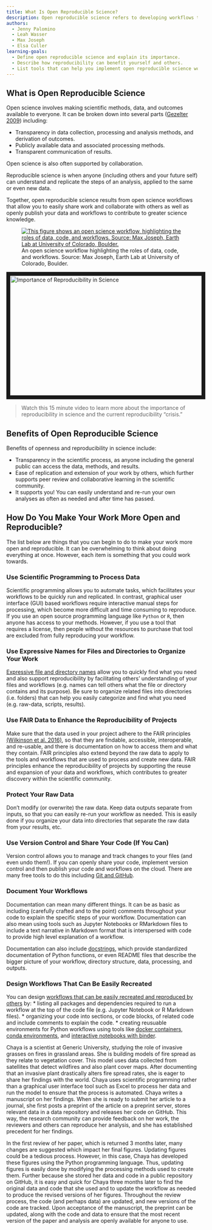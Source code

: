 ```yaml
---
title: What Is Open Reproducible Science?
description: Open reproducible science refers to developing workflows that others can easily understand and use. It enables you to build on others' work rather than starting from scratch. Learn about the importance and benefits of open reproducible science.
authors:
  - Jenny Palomino
  - Leah Wasser
  - Max Joseph
  - Elsa Culler
learning-goals:
  - Define open reproducible science and explain its importance.
  - Describe how reproducibility can benefit yourself and others.
  - List tools that can help you implement open reproducible science workflows.
---
```


## What is Open Reproducible Science

Open science involves making scientific methods, data, and outcomes available to everyone. It can be broken down into several parts (<a href="http://www.openscience.org/blog/?p=269" target="_blank">Gezelter 2009</a>) including:

  * Transparency in data collection, processing and analysis methods, and derivation of outcomes.
  * Publicly available data and associated processing methods.
  * Transparent communication of results.

Open science is also often supported by collaboration.

Reproducible science is when anyone (including others and your future self) can understand and replicate the steps of an analysis, applied to the same or even new data. 

Together, open reproducible science results from open science workflows that allow you to easily share work and collaborate with others as well as openly publish your data and workflows to contribute to greater science knowledge. 

<figure>
 <a href="/images/courses/earth-analytics/bootcamp/open-science/workflow.png">
 <img src="/images/courses/earth-analytics/bootcamp/open-science/workflow.png" alt="This figure shows an open science workflow, highlighting the roles of data, code, and workflows. Source: Max Joseph, Earth Lab at University of Colorado, Boulder."></a>
 <figcaption> An open science workflow highlighting the roles of data, code, and workflows. Source: Max Joseph, Earth Lab at University of Colorado, Boulder.
 </figcaption>
</figure>

<a 
  href="https://www.youtube.com/watch?v=NGFO0kdbZmk&feature=youtu.be" 
  target="_blank">
    <img 
      src="http://img.youtube.com/vi/NGFO0kdbZmk/0.jpg" 
      alt="Importance of Reproducibility in Science" 
      width="560" height="315" border = "10" />
</a>

> Watch this 15 minute video to learn more about the importance of reproducibility in science and the current reproducibility "crisis."


## Benefits of Open Reproducible Science

Benefits of openness and reproducibility in science include:

  * Transparency in the scientific process, as anyone including the general public can access the data, methods, and results. 
  * Ease of replication and extension of your work by others, which further supports peer review and collaborative learning in the scientific community. 
  * It supports you! You can easily understand and re-run your own analyses as often as needed and after time has passed.  

## How Do You Make Your Work More Open and Reproducible?

The list below are things that you can begin to do to make your work more open and reproducible. It can be overwhelming to think about doing everything at once. However, each item is something that you could work towards. 

### Use Scientific Programming to Process Data

Scientific programming allows you to automate tasks, which facilitates your workflows to be quickly run and replicated. In contrast, graphical user interface (GUI) based workflows require interactive manual steps for processing, which become more difficult and time consuming to reproduce. If you use an open source programming language like `Python` or `R`, then anyone has access to your methods. However, if you use a tool that requires a license, then people without the resources to purchase that tool are excluded from fully reproducing your workflow. 

### Use Expressive Names for Files and Directories to Organize Your Work 

<a href="{{ site.url }}/courses/intro-to-earth-data-science/open-reproducible-science/get-started-open-reproducible-science/best-practices-for-organizing-open-reproducible-science/">Expressive file and directory names</a> allow you to quickly find what you need and also support reproducibility by facilitating others' understanding of your files and workflows (e.g. names can tell others what the file or directory contains and its purpose). Be sure to organize related files into directories (i.e. folders) that can help you easily categorize and find what you need (e.g. raw-data, scripts, results).

### Use FAIR Data to Enhance the Reproducibility of Projects

Make sure that the data used in your project adhere to the FAIR principles <a href="https://www.nature.com/articles/sdata201618" target="_blank">(Wilkinson et al. 2016)</a>, so that they are findable, accessible, interoperable, and re-usable, and there is documentation on how to access them and what they contain. FAIR principles also extend beyond the raw data to apply to the tools and workflows that are used to process and create new data. FAIR principles enhance the reproducibility of projects by supporting the reuse and expansion of your data and workflows, which contributes to greater discovery within the scientific community.  

### Protect Your Raw Data 

Don't modify (or overwrite) the raw data. Keep data outputs separate from inputs, so that you can easily re-run your workflow as needed. This is easily done if you organize your data into directories that separate the raw data from your results, etc. 

### Use Version Control and Share Your Code (If You Can)

Version control allows you to manage and track changes to your files (and even undo them!). If you can openly share your code, implement version control and then publish your code and workflows on the cloud. There are many free tools to do this including <a href="{{ site.url }}/workshops/intro-version-control-git/">Git and GitHub</a>. 

### Document Your Workflows

Documentation can mean many different things. It can be as basic as including (carefully crafted and to the point) comments throughout your code to explain the specific steps of your workflow. Documentation can also mean using tools such as Jupyter Notebooks or RMarkdown files to include a text narrative in Markdown format that is interspersed with code to provide high level explanation of a workflow. 

Documentation can also include <a href="{{ site.url }}/courses/earth-analytics-python/contribute-to-open-source/software-documentation-python/">docstrings</a>, which provide standardized documentation of Python functions, or even README files that describe the bigger picture of your workflow, directory structure, data, processing, and outputs.

### Design Workflows That Can Be Easily Recreated

You can design <a href="{{ site.url }}/courses/earth-analytics-python/create-efficient-data-workflows/design-efficient-workflows/">workflows that can be easily recreated and reproduced by others</a> by:
* listing all packages and dependencies required to run a workflow at the top of the code file (e.g. Jupyter Notebook or R Markdown files).
* organizing your code into sections, or code blocks, of related code and include comments to explain the code. 
* creating reusuable environments for Python workflows using tools like <a href="https://www.docker.com/resources/what-container"  target="_blank">docker containers</a>, <a href="https://docs.conda.io/en/latest/"  target="_blank">conda environments</a>, and <a href="https://mybinder.org/" target="_blank">interactive notebooks with binder</a>. 


::: {.callout title="Open Reproducible Science - A Case Study"}

Chaya is a scientist at Generic University, studying the role of invasive grasses on fires in grassland areas. She is building models of fire spread as they relate to vegetation cover. This model uses data collected from satellites that detect wildfires and also plant cover maps. After documenting that an invasive plant drastically alters fire spread rates, she is eager to share her findings with the world. Chaya uses scientific programming rather than a graphical user interface tool such as Excel to process her data and run the model to ensure that the process is automated. Chaya writes a manuscript on her findings. When she is ready to submit her article to a journal, she first posts a preprint of the article on a preprint server, stores relevant data in a data repository and releases her code on GitHub. This way, the research community can provide feedback on her work, the reviewers and others can reproduce her analysis, and she has established precedent for her findings. 

In the first review of her paper, which is returned 3 months later, many changes are suggested which impact her final figures. Updating figures could be a tedious process. However, in this case, Chaya has developed these figures using the Python programming language. Thus, updating figures is easily done by modifying the processing methods used to create them. Further because she stored her data and code in a public repository on GitHub, it is easy and quick for Chaya three months later to find the original data and code that she used and to update the workflow as needed to produce the revised versions of her figures. Throughout the review process, the code (and perhaps data) are updated, and new versions of the code are tracked. Upon acceptance of the manuscript, the preprint can be updated, along with the code and data to ensure that the most recent version of the paper and analysis are openly available for anyone to use.

:::

